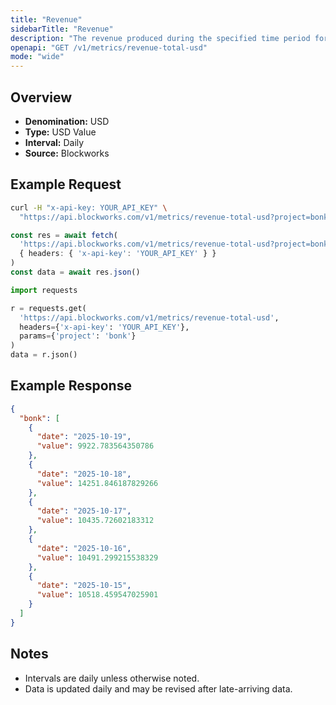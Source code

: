 ```yaml
---
title: "Revenue"
sidebarTitle: "Revenue"
description: "The revenue produced during the specified time period for given project."
openapi: "GET /v1/metrics/revenue-total-usd"
mode: "wide"
---
```


## Overview

- **Denomination:** USD
- **Type:** USD Value
- **Interval:** Daily
- **Source:** Blockworks

## Example Request

<CodeGroup>

```bash cURL
curl -H "x-api-key: YOUR_API_KEY" \
  "https://api.blockworks.com/v1/metrics/revenue-total-usd?project=bonk"
```

```typescript TypeScript
const res = await fetch(
  'https://api.blockworks.com/v1/metrics/revenue-total-usd?project=bonk',
  { headers: { 'x-api-key': 'YOUR_API_KEY' } }
)
const data = await res.json()
```

```python Python
import requests

r = requests.get(
  'https://api.blockworks.com/v1/metrics/revenue-total-usd',
  headers={'x-api-key': 'YOUR_API_KEY'},
  params={'project': 'bonk'}
)
data = r.json()
```

</CodeGroup>

## Example Response

```json
{
  "bonk": [
    {
      "date": "2025-10-19",
      "value": 9922.783564350786
    },
    {
      "date": "2025-10-18",
      "value": 14251.846187829266
    },
    {
      "date": "2025-10-17",
      "value": 10435.72602183312
    },
    {
      "date": "2025-10-16",
      "value": 10491.299215538329
    },
    {
      "date": "2025-10-15",
      "value": 10518.459547025901
    }
  ]
}
```

## Notes
- Intervals are daily unless otherwise noted.
- Data is updated daily and may be revised after late-arriving data.